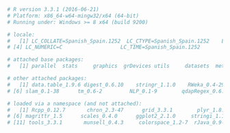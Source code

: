  

```r

# R version 3.3.1 (2016-06-21)
# Platform: x86_64-w64-mingw32/x64 (64-bit)
# Running under: Windows >= 8 x64 (build 9200)

# locale:
#   [1] LC_COLLATE=Spanish_Spain.1252  LC_CTYPE=Spanish_Spain.1252    LC_MONETARY=Spanish_Spain.1252
# [4] LC_NUMERIC=C                   LC_TIME=Spanish_Spain.1252    

# attached base packages:
#   [1] parallel  stats     graphics  grDevices utils     datasets  methods   base     

# other attached packages:
#   [1] data.table_1.9.6 digest_0.6.10    stringr_1.1.0    RWeka_0.4-29     textreg_0.1.3   
# [6] slam_0.1-38      tm_0.6-2         NLP_0.1-9        qdapRegex_0.6.0 

# loaded via a namespace (and not attached):
#   [1] Rcpp_0.12.7       chron_2.3-47      grid_3.3.1        plyr_1.8.4        gtable_0.2.0     
# [6] magrittr_1.5      scales_0.4.0      ggplot2_2.1.0     stringi_1.1.2     RWekajars_3.9.0-1
# [11] tools_3.3.1       munsell_0.4.3     colorspace_1.2-7  rJava_0.9-8

```